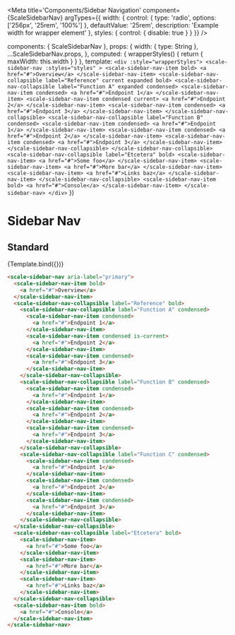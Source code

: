 
<Meta
  title='Components/Sidebar Navigation'
  component={ScaleSidebarNav}
  argTypes={{
    width: {
      control: {
        type: 'radio',
        options: ['256px', '25rem', '100%']
      },
      defaultValue: '25rem',
      description: 'Example width for wrapper element'
    },
    styles: {
      control: { disable: true }
    }
  }}
/>

  components: { ScaleSidebarNav },
  props: {
    width: { type: String },
    ...ScaleSidebarNav.props,
  },
  computed: {
    wrapperStyles() {
      return {
        maxWidth: this.width
      }
    }
  },
  template: `
    <div :style="wrapperStyles">
      <scale-sidebar-nav
        :styles="styles"
      >
        <scale-sidebar-nav-item bold>
          <a href="#">Overview</a>
        </scale-sidebar-nav-item>
        <scale-sidebar-nav-collapsible label="Reference" current expanded bold>
          <scale-sidebar-nav-collapsible label="Function A" expanded condensed>
            <scale-sidebar-nav-item condensed>
              <a href="#">Endpoint 1</a>
            </scale-sidebar-nav-item>
            <scale-sidebar-nav-item condensed current>
              <a href="#">Endpoint 2</a>
            </scale-sidebar-nav-item>
            <scale-sidebar-nav-item condensed>
              <a href="#">Endpoint 3</a>
            </scale-sidebar-nav-item>
          </scale-sidebar-nav-collapsible>
          <scale-sidebar-nav-collapsible label="Function B" condensed>
            <scale-sidebar-nav-item condensed>
              <a href="#">Endpoint 1</a>
            </scale-sidebar-nav-item>
            <scale-sidebar-nav-item condensed>
              <a href="#">Endpoint 2</a>
            </scale-sidebar-nav-item>
            <scale-sidebar-nav-item condensed>
              <a href="#">Endpoint 3</a>
            </scale-sidebar-nav-item>
          </scale-sidebar-nav-collapsible>
        </scale-sidebar-nav-collapsible>
        <scale-sidebar-nav-collapsible label="Etcetera" bold>
          <scale-sidebar-nav-item>
            <a href="#">Some foo</a>
          </scale-sidebar-nav-item>
          <scale-sidebar-nav-item>
            <a href="#">More bar</a>
          </scale-sidebar-nav-item>
          <scale-sidebar-nav-item>
            <a href="#">Links baz</a>
          </scale-sidebar-nav-item>
        </scale-sidebar-nav-collapsible>
        <scale-sidebar-nav-item bold>
          <a href="#">Console</a>
        </scale-sidebar-nav-item>
      </scale-sidebar-nav>
    </div>
  `
})

# Sidebar Nav

## Standard

<Canvas withSource="none">
  <Story name='Standard'>
    {Template.bind({})}
  </Story>
</Canvas>

<ArgsTable story='Standard' />

```html
<scale-sidebar-nav aria-label="primary">
  <scale-sidebar-nav-item bold>
    <a href="#">Overview</a>
  </scale-sidebar-nav-item>
  <scale-sidebar-nav-collapsible label="Reference" bold>
    <scale-sidebar-nav-collapsible label="Function A" condensed>
      <scale-sidebar-nav-item condensed>
        <a href="#">Endpoint 1</a>
      </scale-sidebar-nav-item>
      <scale-sidebar-nav-item condensed is-current>
        <a href="#">Endpoint 2</a>
      </scale-sidebar-nav-item>
      <scale-sidebar-nav-item condensed>
        <a href="#">Endpoint 3</a>
      </scale-sidebar-nav-item>
    </scale-sidebar-nav-collapsible>
    <scale-sidebar-nav-collapsible label="Function B" condensed>
      <scale-sidebar-nav-item condensed>
        <a href="#">Endpoint 1</a>
      </scale-sidebar-nav-item>
      <scale-sidebar-nav-item condensed>
        <a href="#">Endpoint 2</a>
      </scale-sidebar-nav-item>
      <scale-sidebar-nav-item condensed>
        <a href="#">Endpoint 3</a>
      </scale-sidebar-nav-item>
    </scale-sidebar-nav-collapsible>
    <scale-sidebar-nav-collapsible label="Function C" condensed>
      <scale-sidebar-nav-item condensed>
        <a href="#">Endpoint 1</a>
      </scale-sidebar-nav-item>
      <scale-sidebar-nav-item condensed>
        <a href="#">Endpoint 2</a>
      </scale-sidebar-nav-item>
      <scale-sidebar-nav-item condensed>
        <a href="#">Endpoint 3</a>
      </scale-sidebar-nav-item>
    </scale-sidebar-nav-collapsible>
  </scale-sidebar-nav-collapsible>
  <scale-sidebar-nav-collapsible label="Etcetera" bold>
    <scale-sidebar-nav-item>
      <a href="#">Some foo</a>
    </scale-sidebar-nav-item>
    <scale-sidebar-nav-item>
      <a href="#">More bar</a>
    </scale-sidebar-nav-item>
    <scale-sidebar-nav-item>
      <a href="#">Links baz</a>
    </scale-sidebar-nav-item>
  </scale-sidebar-nav-collapsible>
  <scale-sidebar-nav-item bold>
    <a href="#">Console</a>
  </scale-sidebar-nav-item>
</scale-sidebar-nav>
```
